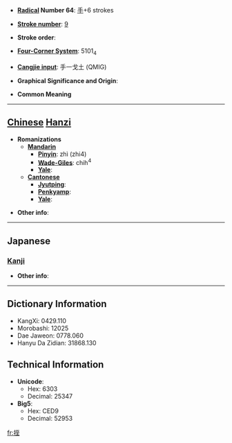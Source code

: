 * '''[[Wiktionary:Chinese radical index| Radical]] Number 64''': [[Wiktionary:Chinese radical index 手|手]]+6 strokes

* '''[[Wiktionary:Chinese total strokes index|Stroke number]]''': [[Wiktionary:Chinese total strokes index 9|9]]

* '''Stroke order''': 

* '''[[Wiktionary:Chinese four corner index|Four-Corner System]]''': 5101<sub>4</sub>

* '''[[Wiktionary:Chinese Cangjie index|Cangjie input]]''': 手一戈土 (QMIG)

* '''Graphical Significance and Origin''': 

* '''Common Meaning'''

----

== [[Chinese]] [[Hanzi]] ==

* '''Romanizations'''
** '''[[Mandarin]]'''
*** '''[[Pinyin]]''': zhì (zhi4)
*** '''[[Wade-Giles]]''': chih<sup>4</sup>
*** '''[[Yale]]''': 
** '''[[Cantonese]]'''
*** '''[[Jyutping]]''':
*** '''[[Penkyamp]]''': 
*** '''[[Yale]]''': 

* '''Other info''': 

----

==Japanese==
===[[Kanji]]===
{{kanji|on readings=[[ちつ]] (chitsu), [[じち]] (jichi), [[てつ]] (tetsu), [[でち]] (dechi)|kun readings=[[さす]] (sasu)}}

* '''Other info''':  

----

== Dictionary Information ==

* KangXi: 0429.110
* Morobashi: 12025
* Dae Jaweon: 0778.060
* Hanyu Da Zidian: 31868.130

== Technical Information ==

* '''Unicode''':
** Hex: 6303
** Decimal: 25347
* '''Big5''':
** Hex: CED9
** Decimal: 52953

[[fr:挃]]